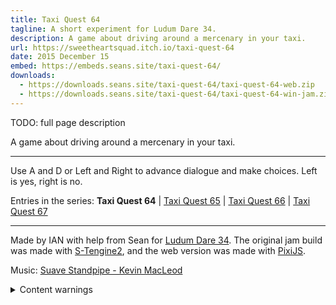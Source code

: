 ```yaml
---
title: Taxi Quest 64
tagline: A short experiment for Ludum Dare 34.
description: A game about driving around a mercenary in your taxi.
url: https://sweetheartsquad.itch.io/taxi-quest-64
date: 2015 December 15
embed: https://embeds.seans.site/taxi-quest-64/
downloads:
  - https://downloads.seans.site/taxi-quest-64/taxi-quest-64-web.zip
  - https://downloads.seans.site/taxi-quest-64/taxi-quest-64-win-jam.zip
---
```


TODO: full page description


A game about driving around a mercenary in your taxi.

---

Use A and D or Left and Right to advance dialogue and make choices. Left is yes, right is no.

Entries in the series: **Taxi Quest 64** | [Taxi Quest 65](https://sweetheartsquad.itch.io/taxi-quest-65) | [Taxi Quest 66](https://sweetheartsquad.itch.io/taxi-quest-66) | [Taxi Quest 67](https://sweetheartsquad.itch.io/taxi-quest-67)

---

Made by IAN with help from Sean for [Ludum Dare 34](https://ludumdare.com/compo/ludum-dare-34). The original jam build was made with [S-Tengine2](https://github.com/SweetheartSquad/S-Tengine2), and the web version was made with [PixiJS](https://pixijs.com/).

Music: [Suave Standpipe - Kevin MacLeod](https://soundcloud.com/kevin-9-1/suave-standpipe)

<details>
<summary>Content warnings</summary>
Discussion of death, loss, disaster.
</details>
